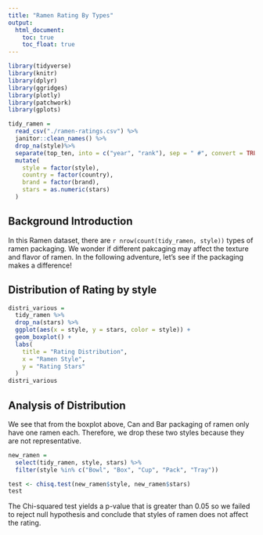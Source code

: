 ```yaml
---
title: "Ramen Rating By Types"
output: 
  html_document:
    toc: true
    toc_float: true
---
```


```r
library(tidyverse)
library(knitr)
library(dplyr)
library(ggridges)
library(plotly)
library(patchwork)
library(gplots)
```

```r
tidy_ramen = 
  read_csv("./ramen-ratings.csv") %>% 
  janitor::clean_names() %>% 
  drop_na(style)%>% 
  separate(top_ten, into = c("year", "rank"), sep = " #", convert = TRUE) %>% 
  mutate(
    style = factor(style),
    country = factor(country),
    brand = factor(brand),
    stars = as.numeric(stars)
  )
```

## Background Introduction 
In this Ramen dataset, there are `r nrow(count(tidy_ramen, style))` types of ramen packaging. We wonder if different pakcaging may affect the texture and flavor of ramen. In the following adventure, let's see if the packaging makes a difference!

## Distribution of Rating by style
```r
distri_various = 
  tidy_ramen %>%
  drop_na(stars) %>%
  ggplot(aes(x = style, y = stars, color = style)) + 
  geom_boxplot() +
  labs(
    title = "Rating Distribution",
    x = "Ramen Style",
    y = "Rating Stars"
  )
distri_various
```
## Analysis of Distribution

We see that from the boxplot above, Can and Bar packaging of ramen only have one ramen each. Therefore, we drop these two styles because they are not representative.

```r
new_ramen = 
  select(tidy_ramen, style, stars) %>%
  filter(style %in% c("Bowl", "Box", "Cup", "Pack", "Tray"))

test <- chisq.test(new_ramen$style, new_ramen$stars)
test
```
The Chi-squared test yields a p-value that is greater than 0.05 so we failed to reject null hypothesis and conclude that styles of ramen does not affect the rating.




